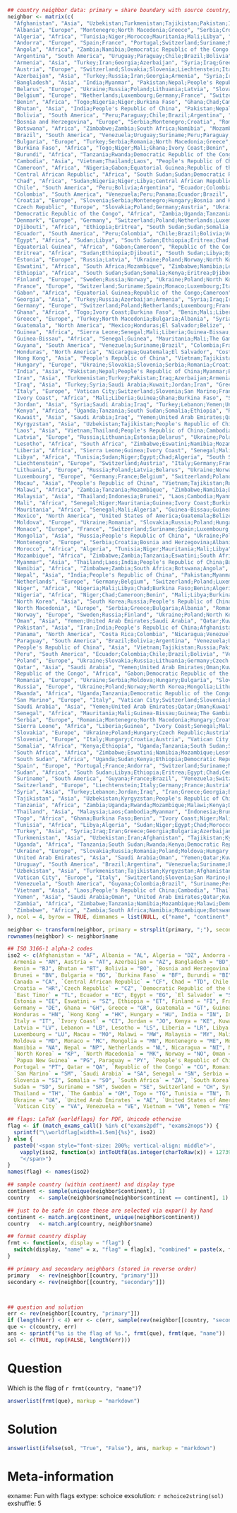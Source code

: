 ```r
## country neighbor data: primary = share boundary with source country, secondary = share boundary with primary neighbor but not with source country
neighbor <- matrix(c(
  "Afghanistan", "Asia", "Uzbekistan;Turkmenistan;Tajikistan;Pakistan;Iran;People's Republic of China", "Kyrgyzstan;India;Turkey;Iraq;Azerbaijan;Armenia;Vietnam;Russia;North Korea;Nepal;Mongolia;Laos;Macau;Hong Kong;Myanmar;Bhutan",
  "Albania", "Europe", "Montenegro;North Macedonia;Greece", "Serbia;Croatia;Bosnia and Herzegovina;Bulgaria;Turkey",
  "Algeria", "Africa", "Tunisia;Niger;Morocco;Mauritania;Mali;Libya", "Nigeria;Chad;Burkina Faso;Benin;Senegal;Guinea;Ivory Coast;Sudan;Egypt",
  "Andorra", "Europe", "Spain;France", "Portugal;Switzerland;Suriname;Monaco;Luxembourg;Italy;Germany;Brazil;Belgium",
  "Angola", "Africa", "Zambia;Namibia;Democratic Republic of the Congo;Republic of the Congo", "Zimbabwe;Tanzania;Mozambique;Malawi;Botswana;South Africa;Uganda;South Sudan;Rwanda;Central African Republic;Burundi;Gabon;Cameroon",
  "Argentina", "South America", "Uruguay;Paraguay;Chile;Brazil;Bolivia", "Peru;Venezuela;Suriname;Guyana;France;Colombia",
  "Armenia", "Asia", "Turkey;Iran;Georgia;Azerbaijan", "Syria;Iraq;Greece;Bulgaria;Turkmenistan;Pakistan;Afghanistan;Russia",
  "Austria", "Europe", "Switzerland;Slovakia;Slovenia;Liechtenstein;Italy;Hungary;Germany;Czech Republic", "France;Ukraine;Poland;Croatia;Vatican City;San Marino;Serbia;Romania;Netherlands;Luxembourg;Denmark;Belgium",
  "Azerbaijan", "Asia", "Turkey;Russia;Iran;Georgia;Armenia", "Syria;Iraq;Greece;Bulgaria;Ukraine;Poland;Norway;North Korea;Mongolia;Lithuania;Latvia;Finland;Estonia;People's Republic of China;Belarus;Turkmenistan;Pakistan;Afghanistan",
  "Bangladesh", "Asia", "India;Myanmar", "Pakistan;Nepal;People's Republic of China;Bhutan;Thailand;Laos",
  "Belarus", "Europe", "Ukraine;Russia;Poland;Lithuania;Latvia", "Slovakia;Romania;Moldova;Hungary;Norway;North Korea;Mongolia;Georgia;Finland;Estonia;People's Republic of China;Azerbaijan;Germany;Czech Republic",
  "Belgium", "Europe", "Netherlands;Luxembourg;Germany;France", "Switzerland;Poland;Denmark;Czech Republic;Austria;Suriname;Spain;Monaco;Italy;Brazil;Andorra",
  "Benin", "Africa", "Togo;Nigeria;Niger;Burkina Faso", "Ghana;Chad;Cameroon;Mali;Libya;Algeria;Ivory Coast",
  "Bhutan", "Asia", "India;People's Republic of China", "Pakistan;Nepal;Myanmar;Bangladesh;Vietnam;Tajikistan;Russia;North Korea;Mongolia;Laos;Kyrgyzstan;Macau;Hong Kong;Afghanistan",
  "Bolivia", "South America", "Peru;Paraguay;Chile;Brazil;Argentina", "Ecuador;Colombia;Venezuela;Uruguay;Suriname;Guyana;France",
  "Bosnia and Herzegovina", "Europe", "Serbia;Montenegro;Croatia", "Romania;North Macedonia;Hungary;Bulgaria;Albania;Slovenia",
  "Botswana", "Africa", "Zimbabwe;Zambia;South Africa;Namibia", "Mozambique;Tanzania;Malawi;Democratic Republic of the Congo;Angola;Eswatini;Lesotho",
  "Brazil", "South America", "Venezuela;Uruguay;Suriname;Peru;Paraguay;Guyana;France;Colombia;Bolivia;Argentina", "Ecuador;Chile;Switzerland;Spain;Monaco;Luxembourg;Italy;Germany;Belgium;Andorra;Panama",
  "Bulgaria", "Europe", "Turkey;Serbia;Romania;North Macedonia;Greece", "Syria;Iraq;Iran;Georgia;Azerbaijan;Armenia;Montenegro;Hungary;Croatia;Bosnia and Herzegovina;Ukraine;Moldova;Albania",
  "Burkina Faso", "Africa", "Togo;Niger;Mali;Ghana;Ivory Coast;Benin", "Nigeria;Libya;Chad;Algeria;Senegal;Mauritania;Guinea;Liberia",
  "Burundi", "Africa", "Tanzania;Rwanda;Democratic Republic of the Congo", "Zambia;Uganda;Mozambique;Malawi;Kenya;South Sudan;Republic of the Congo;Central African Republic;Angola",
  "Cambodia", "Asia", "Vietnam;Thailand;Laos", "People's Republic of China;Malaysia;Myanmar",
  "Cameroon", "Africa", "Nigeria;Gabon;Equatorial Guinea;Republic of the Congo;Chad;Central African Republic", "Niger;Benin;Democratic Republic of the Congo;Angola;Sudan;Libya;South Sudan",
  "Central African Republic", "Africa", "South Sudan;Sudan;Democratic Republic of the Congo;Republic of the Congo;Chad;Cameroon", "Uganda;Kenya;Ethiopia;Libya;Eritrea;Egypt;Zambia;Tanzania;Rwanda;Burundi;Angola;Gabon;Nigeria;Niger;Equatorial Guinea",
  "Chad", "Africa", "Sudan;Nigeria;Niger;Libya;Central African Republic;Cameroon", "South Sudan;Ethiopia;Eritrea;Egypt;Benin;Mali;Burkina Faso;Algeria;Tunisia;Democratic Republic of the Congo;Republic of the Congo;Gabon;Equatorial Guinea",
  "Chile", "South America", "Peru;Bolivia;Argentina", "Ecuador;Colombia;Brazil;Paraguay;Uruguay",
  "Colombia", "South America", "Venezuela;Peru;Panama;Ecuador;Brazil", "Guyana;Chile;Bolivia;Costa Rica;Uruguay;Suriname;Paraguay;France;Argentina",
  "Croatia", "Europe", "Slovenia;Serbia;Montenegro;Hungary;Bosnia and Herzegovina", "Italy;Austria;Romania;North Macedonia;Bulgaria;Albania;Ukraine;Slovakia",
  "Czech Republic", "Europe", "Slovakia;Poland;Germany;Austria", "Ukraine;Hungary;Russia;Lithuania;Belarus;Switzerland;Netherlands;Luxembourg;France;Denmark;Belgium;Slovenia;Liechtenstein;Italy",
  "Democratic Republic of the Congo", "Africa", "Zambia;Uganda;Tanzania;South Sudan;Rwanda;Republic of the Congo;Central African Republic;Burundi;Angola", "Zimbabwe;Namibia;Mozambique;Malawi;Botswana;Kenya;Sudan;Ethiopia;Gabon;Cameroon;Chad",
  "Denmark", "Europe", "Germany", "Switzerland;Poland;Netherlands;Luxembourg;France;Czech Republic;Belgium;Austria",
  "Djibouti", "Africa", "Ethiopia;Eritrea", "South Sudan;Sudan;Somalia;Kenya",
  "Ecuador", "South America", "Peru;Colombia", "Chile;Brazil;Bolivia;Venezuela;Panama",
  "Egypt", "Africa", "Sudan;Libya", "South Sudan;Ethiopia;Eritrea;Chad;Central African Republic;Tunisia;Niger;Algeria",
  "Equatorial Guinea", "Africa", "Gabon;Cameroon", "Republic of the Congo;Nigeria;Chad;Central African Republic",
  "Eritrea", "Africa", "Sudan;Ethiopia;Djibouti", "South Sudan;Libya;Egypt;Chad;Central African Republic;Somalia;Kenya",
  "Estonia", "Europe", "Russia;Latvia", "Ukraine;Poland;Norway;North Korea;Mongolia;Lithuania;Georgia;Finland;People's Republic of China;Belarus;Azerbaijan",
  "Eswatini", "Africa", "South Africa;Mozambique", "Zimbabwe;Namibia;Lesotho;Botswana;Zambia;Tanzania;Malawi",
  "Ethiopia", "Africa", "South Sudan;Sudan;Somalia;Kenya;Eritrea;Djibouti", "Uganda;Democratic Republic of the Congo;Central African Republic;Libya;Egypt;Chad;Tanzania",
  "Finland", "Europe", "Sweden;Russia;Norway", "Ukraine;Poland;North Korea;Mongolia;Lithuania;Latvia;Georgia;Estonia;People's Republic of China;Belarus;Azerbaijan",
  "France", "Europe", "Switzerland;Suriname;Spain;Monaco;Luxembourg;Italy;Germany;Brazil;Belgium;Andorra", "Liechtenstein;Austria;Guyana;Portugal;Vatican City;Slovenia;San Marino;Poland;Netherlands;Denmark;Czech Republic;Venezuela;Uruguay;Peru;Paraguay;Colombia;Bolivia;Argentina",
  "Gabon", "Africa", "Equatorial Guinea;Republic of the Congo;Cameroon", "Democratic Republic of the Congo;Central African Republic;Angola;Nigeria;Chad",
  "Georgia", "Asia", "Turkey;Russia;Azerbaijan;Armenia", "Syria;Iraq;Iran;Greece;Bulgaria;Ukraine;Poland;Norway;North Korea;Mongolia;Lithuania;Latvia;Finland;Estonia;People's Republic of China;Belarus",
  "Germany", "Europe", "Switzerland;Poland;Netherlands;Luxembourg;France;Denmark;Czech Republic;Belgium;Austria", "Liechtenstein;Italy;Ukraine;Slovakia;Russia;Lithuania;Belarus;Suriname;Spain;Monaco;Brazil;Andorra;Slovenia;Hungary",
  "Ghana", "Africa", "Togo;Ivory Coast;Burkina Faso", "Benin;Mali;Liberia;Guinea;Niger",
  "Greece", "Europe", "Turkey;North Macedonia;Bulgaria;Albania", "Syria;Iraq;Iran;Georgia;Azerbaijan;Armenia;Serbia;Romania;Montenegro",
  "Guatemala", "North America", "Mexico;Honduras;El Salvador;Belize", "United States of America;Nicaragua",
  "Guinea", "Africa", "Sierra Leone;Senegal;Mali;Liberia;Guinea-Bissau;Ivory Coast", "Mauritania;The Gambia;Niger;Burkina Faso;Algeria;Ghana",
  "Guinea-Bissau", "Africa", "Senegal;Guinea", "Mauritania;Mali;The Gambia;Sierra Leone;Liberia;Ivory Coast",
  "Guyana", "South America", "Venezuela;Suriname;Brazil", "Colombia;France;Uruguay;Peru;Paraguay;Bolivia;Argentina",
  "Honduras", "North America", "Nicaragua;Guatemala;El Salvador", "Costa Rica;Mexico;Belize",
  "Hong Kong", "Asia", "People's Republic of China", "Vietnam;Tajikistan;Russia;Pakistan;North Korea;Nepal;Mongolia;Laos;Kyrgyzstan;India;Macau;Myanmar;Bhutan;Afghanistan",
  "Hungary", "Europe", "Ukraine;Slovakia;Slovenia;Serbia;Romania;Croatia;Austria", "Russia;Poland;Moldova;Belarus;Czech Republic;Italy;Montenegro;North Macedonia;Bulgaria;Bosnia and Herzegovina;Switzerland;Liechtenstein;Germany",
  "India", "Asia", "Pakistan;Nepal;People's Republic of China;Myanmar;Bhutan;Bangladesh", "Iran;Afghanistan;Vietnam;Tajikistan;Russia;North Korea;Mongolia;Laos;Kyrgyzstan;Macau;Hong Kong;Thailand",
  "Iran", "Asia", "Turkmenistan;Turkey;Pakistan;Iraq;Azerbaijan;Armenia;Afghanistan", "Uzbekistan;Syria;Greece;Georgia;Bulgaria;India;People's Republic of China;Saudi Arabia;Kuwait;Jordan;Russia;Tajikistan",
  "Iraq", "Asia", "Turkey;Syria;Saudi Arabia;Kuwait;Jordan;Iran", "Greece;Georgia;Bulgaria;Azerbaijan;Armenia;Lebanon;Yemen;United Arab Emirates;Qatar;Oman;Turkmenistan;Pakistan;Afghanistan",
  "Italy", "Europe", "Vatican City;Switzerland;Slovenia;San Marino;France;Austria", "Liechtenstein;Germany;Hungary;Croatia;Suriname;Spain;Monaco;Luxembourg;Brazil;Belgium;Andorra;Slovakia;Czech Republic",
  "Ivory Coast", "Africa", "Mali;Liberia;Guinea;Ghana;Burkina Faso", "Senegal;Niger;Mauritania;Algeria;Sierra Leone;Guinea-Bissau;Togo;Benin",
  "Jordan", "Asia", "Syria;Saudi Arabia;Iraq", "Turkey;Lebanon;Yemen;United Arab Emirates;Qatar;Oman;Kuwait;Iran",
  "Kenya", "Africa", "Uganda;Tanzania;South Sudan;Somalia;Ethiopia", "Rwanda;Democratic Republic of the Congo;Zambia;Mozambique;Malawi;Burundi;Sudan;Central African Republic;Eritrea;Djibouti",
  "Kuwait", "Asia", "Saudi Arabia;Iraq", "Yemen;United Arab Emirates;Qatar;Oman;Jordan;Turkey;Syria;Iran",
  "Kyrgyzstan", "Asia", "Uzbekistan;Tajikistan;People's Republic of China", "Turkmenistan;Afghanistan;Vietnam;Russia;Pakistan;North Korea;Nepal;Mongolia;Laos;India;Macau;Hong Kong;Myanmar;Bhutan",
  "Laos", "Asia", "Vietnam;Thailand;People's Republic of China;Cambodia;Myanmar", "Malaysia;Tajikistan;Russia;Pakistan;North Korea;Nepal;Mongolia;Kyrgyzstan;India;Macau;Hong Kong;Bhutan;Afghanistan;Bangladesh",
  "Latvia", "Europe", "Russia;Lithuania;Estonia;Belarus", "Ukraine;Poland;Norway;North Korea;Mongolia;Georgia;Finland;People's Republic of China;Azerbaijan",
  "Lesotho", "Africa", "South Africa", "Zimbabwe;Eswatini;Namibia;Mozambique;Botswana",
  "Liberia", "Africa", "Sierra Leone;Guinea;Ivory Coast", "Senegal;Mali;Guinea-Bissau;Ghana;Burkina Faso",
  "Libya", "Africa", "Tunisia;Sudan;Niger;Egypt;Chad;Algeria", "South Sudan;Ethiopia;Eritrea;Central African Republic;Nigeria;Mali;Burkina Faso;Benin;Cameroon;Morocco;Mauritania",
  "Liechtenstein", "Europe", "Switzerland;Austria", "Italy;Germany;France;Slovakia;Slovenia;Hungary;Czech Republic",
  "Lithuania", "Europe", "Russia;Poland;Latvia;Belarus", "Ukraine;Norway;North Korea;Mongolia;Georgia;Finland;Estonia;People's Republic of China;Azerbaijan;Slovakia;Germany;Czech Republic",
  "Luxembourg", "Europe", "Germany;France;Belgium", "Switzerland;Poland;Netherlands;Denmark;Czech Republic;Austria;Suriname;Spain;Monaco;Italy;Brazil;Andorra",
  "Macau", "Asia", "People's Republic of China", "Vietnam;Tajikistan;Russia;Pakistan;North Korea;Nepal;Mongolia;Laos;Kyrgyzstan;India;Hong Kong;Myanmar;Bhutan;Afghanistan",
  "Malawi", "Africa", "Zambia;Tanzania;Mozambique", "Zimbabwe;Namibia;Democratic Republic of the Congo;Botswana;Angola;Uganda;Rwanda;Kenya;Burundi;Eswatini;South Africa",
  "Malaysia", "Asia", "Thailand;Indonesia;Brunei", "Laos;Cambodia;Myanmar;East Timor;Papua New Guinea",
  "Mali", "Africa", "Senegal;Niger;Mauritania;Guinea;Ivory Coast;Burkina Faso;Algeria", "Guinea-Bissau;The Gambia;Nigeria;Libya;Chad;Benin;Sierra Leone;Liberia;Ghana;Togo;Tunisia;Morocco",
  "Mauritania", "Africa", "Senegal;Mali;Algeria", "Guinea-Bissau;Guinea;The Gambia;Niger;Ivory Coast;Burkina Faso;Tunisia;Morocco;Libya",
  "Mexico", "North America", "United States of America;Guatemala;Belize", "Canada;Honduras;El Salvador",
  "Moldova", "Europe", "Ukraine;Romania", "Slovakia;Russia;Poland;Hungary;Belarus;Serbia;Bulgaria",
  "Monaco", "Europe", "France", "Switzerland;Suriname;Spain;Luxembourg;Italy;Germany;Brazil;Belgium;Andorra",
  "Mongolia", "Asia", "Russia;People's Republic of China", "Ukraine;Poland;Norway;North Korea;Lithuania;Latvia;Georgia;Finland;Estonia;Belarus;Azerbaijan;Vietnam;Tajikistan;Pakistan;Nepal;Laos;Kyrgyzstan;India;Macau;Hong Kong;Myanmar;Bhutan;Afghanistan",
  "Montenegro", "Europe", "Serbia;Croatia;Bosnia and Herzegovina;Albania", "Romania;North Macedonia;Hungary;Bulgaria;Slovenia;Greece",
  "Morocco", "Africa", "Algeria", "Tunisia;Niger;Mauritania;Mali;Libya",
  "Mozambique", "Africa", "Zimbabwe;Zambia;Tanzania;Eswatini;South Africa;Malawi", "Namibia;Botswana;Democratic Republic of the Congo;Angola;Uganda;Rwanda;Kenya;Burundi;Lesotho",
  "Myanmar", "Asia", "Thailand;Laos;India;People's Republic of China;Bangladesh", "Malaysia;Cambodia;Vietnam;Pakistan;Nepal;Bhutan;Tajikistan;Russia;North Korea;Mongolia;Kyrgyzstan;Macau;Hong Kong;Afghanistan",
  "Namibia", "Africa", "Zimbabwe;Zambia;South Africa;Botswana;Angola", "Mozambique;Tanzania;Malawi;Democratic Republic of the Congo;Eswatini;Lesotho;Republic of the Congo",
  "Nepal", "Asia", "India;People's Republic of China", "Pakistan;Myanmar;Bhutan;Bangladesh;Vietnam;Tajikistan;Russia;North Korea;Mongolia;Laos;Kyrgyzstan;Macau;Hong Kong;Afghanistan",
  "Netherlands", "Europe", "Germany;Belgium", "Switzerland;Poland;Luxembourg;France;Denmark;Czech Republic;Austria",
  "Niger", "Africa", "Nigeria;Mali;Libya;Chad;Burkina Faso;Benin;Algeria", "Cameroon;Senegal;Mauritania;Guinea;Ivory Coast;Tunisia;Sudan;Egypt;Central African Republic;Togo;Ghana;Morocco",
  "Nigeria", "Africa", "Niger;Chad;Cameroon;Benin", "Mali;Libya;Burkina Faso;Algeria;Sudan;Central African Republic;Gabon;Equatorial Guinea;Republic of the Congo;Togo",
  "North Korea", "Asia", "South Korea;Russia;People's Republic of China", "Ukraine;Poland;Norway;Mongolia;Lithuania;Latvia;Georgia;Finland;Estonia;Belarus;Azerbaijan;Vietnam;Tajikistan;Pakistan;Nepal;Laos;Kyrgyzstan;India;Macau;Hong Kong;Myanmar;Bhutan;Afghanistan",
  "North Macedonia", "Europe", "Serbia;Greece;Bulgaria;Albania", "Romania;Montenegro;Hungary;Croatia;Bosnia and Herzegovina;Turkey",
  "Norway", "Europe", "Sweden;Russia;Finland", "Ukraine;Poland;North Korea;Mongolia;Lithuania;Latvia;Georgia;Estonia;People's Republic of China;Belarus;Azerbaijan",
  "Oman", "Asia", "Yemen;United Arab Emirates;Saudi Arabia", "Qatar;Kuwait;Jordan;Iraq",
  "Pakistan", "Asia", "Iran;India;People's Republic of China;Afghanistan", "Turkmenistan;Turkey;Iraq;Azerbaijan;Armenia;Nepal;Myanmar;Bhutan;Bangladesh;Vietnam;Tajikistan;Russia;North Korea;Mongolia;Laos;Kyrgyzstan;Macau;Hong Kong;Uzbekistan",
  "Panama", "North America", "Costa Rica;Colombia", "Nicaragua;Venezuela;Peru;Ecuador;Brazil",
  "Paraguay", "South America", "Brazil;Bolivia;Argentina", "Venezuela;Uruguay;Suriname;Peru;Guyana;France;Colombia;Chile",
  "People's Republic of China", "Asia", "Vietnam;Tajikistan;Russia;Pakistan;North Korea;Nepal;Mongolia;Laos;Kyrgyzstan;India;Macau;Hong Kong;Myanmar;Bhutan;Afghanistan", "Cambodia;Uzbekistan;Ukraine;Poland;Norway;Lithuania;Latvia;Georgia;Finland;Estonia;Belarus;Azerbaijan;Iran;South Korea;Thailand;Bangladesh;Turkmenistan",
  "Peru", "South America", "Ecuador;Colombia;Chile;Brazil;Bolivia", "Venezuela;Panama;Argentina;Uruguay;Suriname;Paraguay;Guyana;France",
  "Poland", "Europe", "Ukraine;Slovakia;Russia;Lithuania;Germany;Czech Republic;Belarus", "Romania;Moldova;Hungary;Austria;Norway;North Korea;Mongolia;Latvia;Georgia;Finland;Estonia;People's Republic of China;Azerbaijan;Switzerland;Netherlands;Luxembourg;France;Denmark;Belgium",
  "Qatar", "Asia", "Saudi Arabia", "Yemen;United Arab Emirates;Oman;Kuwait;Jordan;Iraq",
  "Republic of the Congo", "Africa", "Gabon;Democratic Republic of the Congo;Central African Republic;Cameroon;Angola", "Equatorial Guinea;Zambia;Uganda;Tanzania;South Sudan;Rwanda;Burundi;Sudan;Chad;Nigeria;Namibia",
  "Romania", "Europe", "Ukraine;Serbia;Moldova;Hungary;Bulgaria", "Slovakia;Russia;Poland;Belarus;Montenegro;North Macedonia;Croatia;Bosnia and Herzegovina;Slovenia;Austria;Turkey;Greece",
  "Russia", "Europe", "Ukraine;Poland;Norway;North Korea;Mongolia;Lithuania;Latvia;Georgia;Finland;Estonia;People's Republic of China;Belarus;Azerbaijan", "Slovakia;Romania;Moldova;Hungary;Germany;Czech Republic;Sweden;South Korea;Turkey;Armenia;Vietnam;Tajikistan;Pakistan;Nepal;Laos;Kyrgyzstan;India;Macau;Hong Kong;Myanmar;Bhutan;Afghanistan;Iran",
  "Rwanda", "Africa", "Uganda;Tanzania;Democratic Republic of the Congo;Burundi", "South Sudan;Kenya;Zambia;Mozambique;Malawi;Republic of the Congo;Central African Republic;Angola",
  "San Marino", "Europe", "Italy", "Vatican City;Switzerland;Slovenia;France;Austria",
  "Saudi Arabia", "Asia", "Yemen;United Arab Emirates;Qatar;Oman;Kuwait;Jordan;Iraq", "Syria;Turkey;Iran",
  "Senegal", "Africa", "Mauritania;Mali;Guinea-Bissau;Guinea;The Gambia", "Algeria;Niger;Ivory Coast;Burkina Faso;Sierra Leone;Liberia",
  "Serbia", "Europe", "Romania;Montenegro;North Macedonia;Hungary;Croatia;Bulgaria;Bosnia and Herzegovina", "Ukraine;Moldova;Albania;Greece;Slovakia;Slovenia;Austria;Turkey",
  "Sierra Leone", "Africa", "Liberia;Guinea", "Ivory Coast;Senegal;Mali;Guinea-Bissau",
  "Slovakia", "Europe", "Ukraine;Poland;Hungary;Czech Republic;Austria", "Russia;Romania;Moldova;Belarus;Lithuania;Germany;Slovenia;Serbia;Croatia;Switzerland;Liechtenstein;Italy",
  "Slovenia", "Europe", "Italy;Hungary;Croatia;Austria", "Vatican City;Switzerland;San Marino;France;Ukraine;Slovakia;Serbia;Romania;Montenegro;Bosnia and Herzegovina;Liechtenstein;Germany;Czech Republic",
  "Somalia", "Africa", "Kenya;Ethiopia", "Uganda;Tanzania;South Sudan;Sudan;Eritrea;Djibouti",
  "South Africa", "Africa", "Zimbabwe;Eswatini;Namibia;Mozambique;Lesotho;Botswana", "Zambia;Angola;Tanzania;Malawi",
  "South Sudan", "Africa", "Uganda;Sudan;Kenya;Ethiopia;Democratic Republic of the Congo;Central African Republic", "Tanzania;Rwanda;Libya;Eritrea;Egypt;Chad;Somalia;Djibouti;Zambia;Republic of the Congo;Burundi;Angola;Cameroon",
  "Spain", "Europe", "Portugal;France;Andorra", "Switzerland;Suriname;Monaco;Luxembourg;Italy;Germany;Brazil;Belgium",
  "Sudan", "Africa", "South Sudan;Libya;Ethiopia;Eritrea;Egypt;Chad;Central African Republic", "Uganda;Kenya;Democratic Republic of the Congo;Tunisia;Niger;Algeria;Somalia;Djibouti;Nigeria;Cameroon;Republic of the Congo",
  "Suriname", "South America", "Guyana;France;Brazil", "Venezuela;Switzerland;Spain;Monaco;Luxembourg;Italy;Germany;Belgium;Andorra;Uruguay;Peru;Paraguay;Colombia;Bolivia;Argentina",
  "Switzerland", "Europe", "Liechtenstein;Italy;Germany;France;Austria", "Vatican City;Slovenia;San Marino;Poland;Netherlands;Luxembourg;Denmark;Czech Republic;Belgium;Suriname;Spain;Monaco;Brazil;Andorra;Slovakia;Hungary",
  "Syria", "Asia", "Turkey;Lebanon;Jordan;Iraq", "Iran;Greece;Georgia;Bulgaria;Azerbaijan;Armenia;Saudi Arabia;Kuwait",
  "Tajikistan", "Asia", "Uzbekistan;Kyrgyzstan;People's Republic of China;Afghanistan", "Turkmenistan;Vietnam;Russia;Pakistan;North Korea;Nepal;Mongolia;Laos;India;Macau;Hong Kong;Myanmar;Bhutan;Iran",
  "Tanzania", "Africa", "Zambia;Uganda;Rwanda;Mozambique;Malawi;Kenya;Democratic Republic of the Congo;Burundi", "Zimbabwe;Namibia;Botswana;Angola;South Sudan;Eswatini;South Africa;Somalia;Ethiopia;Republic of the Congo;Central African Republic",
  "Thailand", "Asia", "Malaysia;Laos;Cambodia;Myanmar", "Indonesia;Brunei;Vietnam;People's Republic of China;India;Bangladesh",
  "Togo", "Africa", "Ghana;Burkina Faso;Benin", "Ivory Coast;Niger;Mali;Nigeria",
  "Tunisia", "Africa", "Libya;Algeria", "Sudan;Niger;Egypt;Chad;Morocco;Mauritania;Mali",
  "Turkey", "Asia", "Syria;Iraq;Iran;Greece;Georgia;Bulgaria;Azerbaijan;Armenia", "Lebanon;Jordan;Saudi Arabia;Kuwait;Turkmenistan;Pakistan;Afghanistan;North Macedonia;Albania;Russia;Serbia;Romania",
  "Turkmenistan", "Asia", "Uzbekistan;Iran;Afghanistan", "Tajikistan;Kyrgyzstan;Turkey;Pakistan;Iraq;Azerbaijan;Armenia;People's Republic of China",
  "Uganda", "Africa", "Tanzania;South Sudan;Rwanda;Kenya;Democratic Republic of the Congo", "Zambia;Mozambique;Malawi;Burundi;Sudan;Ethiopia;Central African Republic;Somalia;Republic of the Congo;Angola",
  "Ukraine", "Europe", "Slovakia;Russia;Romania;Poland;Moldova;Hungary;Belarus", "Czech Republic;Austria;Norway;North Korea;Mongolia;Lithuania;Latvia;Georgia;Finland;Estonia;People's Republic of China;Azerbaijan;Serbia;Bulgaria;Germany;Slovenia;Croatia",
  "United Arab Emirates", "Asia", "Saudi Arabia;Oman", "Yemen;Qatar;Kuwait;Jordan;Iraq",
  "Uruguay", "South America", "Brazil;Argentina", "Venezuela;Suriname;Peru;Paraguay;Guyana;France;Colombia;Bolivia;Chile",
  "Uzbekistan", "Asia", "Turkmenistan;Tajikistan;Kyrgyzstan;Afghanistan", "Iran;People's Republic of China;Pakistan",
  "Vatican City", "Europe", "Italy", "Switzerland;Slovenia;San Marino;France;Austria",
  "Venezuela", "South America", "Guyana;Colombia;Brazil", "Suriname;Peru;Panama;Ecuador;Uruguay;Paraguay;France;Bolivia;Argentina",
  "Vietnam", "Asia", "Laos;People's Republic of China;Cambodia", "Thailand;Myanmar;Tajikistan;Russia;Pakistan;North Korea;Nepal;Mongolia;Kyrgyzstan;India;Macau;Hong Kong;Bhutan;Afghanistan",
  "Yemen", "Asia", "Saudi Arabia;Oman", "United Arab Emirates;Qatar;Kuwait;Jordan;Iraq",
  "Zambia", "Africa", "Zimbabwe;Tanzania;Namibia;Mozambique;Malawi;Democratic Republic of the Congo;Botswana;Angola", "South Africa;Uganda;Rwanda;Kenya;Burundi;Eswatini;South Sudan;Republic of the Congo;Central African Republic",
  "Zimbabwe", "Africa", "Zambia;South Africa;Namibia;Mozambique;Botswana", "Tanzania;Malawi;Democratic Republic of the Congo;Angola;Eswatini;Lesotho"
), ncol = 4, byrow = TRUE, dimnames = list(NULL, c("name", "continent", "primary", "secondary")))

neighbor <- transform(neighbor, primary = strsplit(primary, ";"), secondary = strsplit(secondary, ";"))
rownames(neighbor) <- neighbor$name

## ISO 3166-1 alpha-2 codes
iso2 <- c(Afghanistan = "AF", Albania = "AL", Algeria = "DZ", Andorra = "AD", Angola = "AO", Argentina = "AR",
  Armenia = "AM", Austria = "AT", Azerbaijan = "AZ", Bangladesh = "BD", Belarus = "BY", Belgium = "BE", Belize = "BZ",
  Benin = "BJ", Bhutan = "BT", Bolivia = "BO", `Bosnia and Herzegovina` = "BA", Botswana = "BW", Brazil = "BR",
  Brunei = "BN", Bulgaria = "BG", `Burkina Faso` = "BF", Burundi = "BI", Cambodia = "KH", Cameroon = "CM",
  Canada = "CA", `Central African Republic` = "CF", Chad = "TD", Chile = "CL", Colombia = "CO", `Costa Rica` = "CR",
  Croatia = "HR",`Czech Republic` = "CZ", `Democratic Republic of the Congo` = "CD", Denmark = "DK", Djibouti = "DJ",
  `East Timor` = "TL", Ecuador = "EC", Egypt = "EG", `El Salvador` = "SV", `Equatorial Guinea` = "GQ", Eritrea = "ER",
  Estonia = "EE", Eswatini = "SZ", Ethiopia = "ET", Finland = "FI", France = "FR", Gabon = "GA", Georgia = "GE",
  Germany = "DE", Ghana = "GH", Greece = "GR", Guatemala = "GT", Guinea = "GN", `Guinea-Bissau` = "GW", Guyana = "GY",
  Honduras = "HN", `Hong Kong` = "HK", Hungary = "HU", India = "IN", Indonesia = "ID", Iran = "IR", Iraq = "IQ",
  Italy = "IT", `Ivory Coast` = "CI", Jordan = "JO", Kenya = "KE", Kuwait = "KW", Kyrgyzstan = "KG", Laos = "LA",
  Latvia = "LV", Lebanon = "LB", Lesotho = "LS", Liberia = "LR", Libya = "LY", Liechtenstein = "LI", Lithuania = "LT",
  Luxembourg = "LU", Macau = "MO", Malawi = "MW", Malaysia = "MY", Mali = "ML", Mauritania = "MR", Mexico = "MX",
  Moldova = "MD", Monaco = "MC", Mongolia = "MN", Montenegro = "ME", Morocco = "MA", Mozambique = "MZ", Myanmar = "MM",
  Namibia = "NA", Nepal = "NP", Netherlands = "NL", Nicaragua = "NI", Niger = "NE", Nigeria = "NG",
  `North Korea` = "KP", `North Macedonia` = "MK", Norway = "NO", Oman = "OM", Pakistan = "PK", Panama = "PA",
  `Papua New Guinea` = "PG", Paraguay = "PY", `People's Republic of China` = "CN", Peru = "PE", Poland = "PL",
  Portugal = "PT", Qatar = "QA", `Republic of the Congo` = "CG", Romania = "RO", Russia = "RU", Rwanda = "RW",
  `San Marino` = "SM", `Saudi Arabia` = "SA", Senegal = "SN", Serbia = "RS", `Sierra Leone` = "SL", Slovakia = "SK",
  Slovenia = "SI", Somalia = "SO", `South Africa` = "ZA", `South Korea` = "KR", `South Sudan` = "SS", Spain = "ES",
  Sudan = "SD", Suriname = "SR", Sweden = "SE", Switzerland = "CH", Syria = "SY", Tajikistan = "TJ", Tanzania = "TZ",
  Thailand = "TH", `The Gambia` = "GM", Togo = "TG", Tunisia = "TN", Turkey = "TR", Turkmenistan = "TM", Uganda = "UG",
  Ukraine = "UA", `United Arab Emirates` = "AE", `United States of America` = "US", Uruguay = "UY", Uzbekistan = "UZ",
  `Vatican City` = "VA", Venezuela = "VE", Vietnam = "VN", Yemen = "YE", Zambia = "ZM", Zimbabwe = "ZW")

## flags: LaTeX {worldflags} for PDF, Unicode otherwise
flag <- if (match_exams_call() %in% c("exams2pdf", "exams2nops")) {
  sprintf("\\worldflag[width=1.5em]{%s}", iso2)
} else {
  paste0('<span style="font-size: 200%; vertical-align: middle">', 
    vapply(iso2, function(x) intToUtf8(as.integer(charToRaw(x)) + 127397), ""),
    "</span>")
}
names(flag) <- names(iso2)

## sample country (within continent) and display type
continent <- sample(unique(neighbor$continent), 1)
country   <- sample(neighbor$name[neighbor$continent == continent], 1)

## just to be safe in case these are selected via expar() by hand
continent <- match.arg(continent, unique(neighbor$continent))
country   <- match.arg(country, neighbor$name)

## format country display
frmt <- function(x, display = "flag") {
  switch(display, "name" = x, "flag" = flag[x], "combined" = paste(x, flag[x]))
}

## primary and secondary neighbors (stored in reverse order)
primary   <- rev(neighbor[[country, "primary"]])
secondary <- rev(neighbor[[country, "secondary"]])



## question and solution
err <- rev(neighbor[[country, "primary"]])
if (length(err) < 4) err <- c(err, sample(rev(neighbor[[country, "secondary"]]), 4 - length(err)))
que <- c(country, err)
ans <- sprintf("%s is the flag of %s.", frmt(que), frmt(que, "name"))
sol <- c(TRUE, rep(FALSE, length(err)))
```


Question
========
Which is the flag of `r frmt(country, "name")`?

```r
answerlist(frmt(que), markup = "markdown")
```

Solution
========

```r
answerlist(ifelse(sol, "True", "False"), ans, markup = "markdown")
```


Meta-information
================
exname: Fun with flags
extype: schoice
exsolution: `r mchoice2string(sol)`
exshuffle: 5
